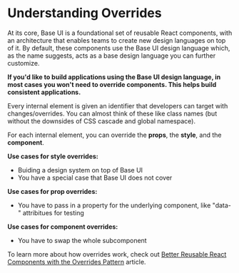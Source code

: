 <!--
Copyright (c) 2018 Uber Technologies, Inc.

This source code is licensed under the MIT license found in the
LICENSE file in the root directory of this source tree.
-->




# Understanding Overrides

At its core, Base UI is a foundational set of reusable React components,
with an architecture that enables teams to create new design languages
on top of it. By default, these components use the Base UI design language
which, as the name suggests, acts as a base design language you can further customize.

**If you'd like to build applications using the Base UI design language, in most cases
you won't need to override components. This helps build consistent applications.**

Every internal element is given an identifier that developers
can target with changes/overrides. You can almost think of these like class names
(but without the downsides of CSS cascade and global namespace).

For each internal element, you can override the **props**, the **style**, and the **component**.

**Use cases for style overrides:**

* Buiding a design system on top of Base UI
* You have a special case that Base UI does not cover

<Example title="Overriding Styles" path="examples/overrides/style.js">
  <OverridesStyles />
</Example>

**Use cases for prop overrides:**

* You have to pass in a property for the underlying component, like "data-" attribitues for testing

<Example title="Overriding Properties - Data Attribute" path="examples/overrides/props.js">
  <OverridesProps />
</Example>

**Use cases for component overrides:**

* You have to swap the whole subcomponent

<Example title="Overriding Components" path="examples/overrides/component.js">
  <OverridesComponent />
</Example>

To learn more about how overrides work, check out
[Better Reusable React Components with the Overrides Pattern](https://medium.com/@dschnr/better-reusable-react-components-with-the-overrides-pattern-9eca2339f646)
article.


